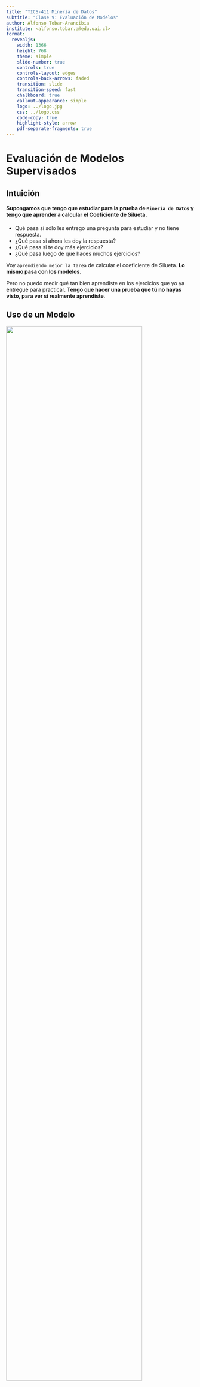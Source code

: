 ```yaml
---
title: "TICS-411 Minería de Datos"
subtitle: "Clase 9: Evaluación de Modelos"
author: Alfonso Tobar-Arancibia
institute: <alfonso.tobar.a@edu.uai.cl>
format:
  revealjs: 
    width: 1366
    height: 768
    theme: simple
    slide-number: true
    controls: true
    controls-layout: edges
    controls-back-arrows: faded
    transition: slide
    transition-speed: fast
    chalkboard: true
    callout-appearance: simple
    logo: ../logo.jpg
    css: ../logo.css
    code-copy: true
    highlight-style: arrow
    pdf-separate-fragments: true
---
```



# Evaluación de Modelos Supervisados 


## Intuición {.smaller}

#### Supongamos que tengo que estudiar para la prueba de `Minería de Datos` y tengo que aprender a calcular el Coeficiente de Silueta.

::: {.incremental}
* Qué pasa si sólo les entrego una pregunta para estudiar y no tiene respuesta.
* ¿Qué pasa si ahora les doy la respuesta?
* ¿Qué pasa si te doy más ejercicios?
* ¿Qué pasa luego de que haces muchos ejercicios?
:::

::: {.callout-tip .fragment}
Voy `aprendiendo mejor la tarea` de calcular el coeficiente de Silueta. **Lo mismo pasa con los modelos**.
:::

::: {.callout-important .fragment}
Pero no puedo medir qué tan bien aprendiste en los ejercicios que yo ya entregué para practicar. **Tengo que hacer una prueba que tú no hayas visto, para ver si realmente aprendiste**.
:::

## Uso de un Modelo {.smaller}

![](img/clase-9/model_usage.png){.lightbox fig-align="center" width="85%"}


::: {.callout-warning .fragment}
**¿Cómo saber que el modelo está funcionando como esperamos?**
:::

# Evaluación de un Modelo

## Métricas

El Rendimieto de un Modelo de Clasificación permite evaluar el `error` asociado al proceso de predicción.

::: {.callout}

Clase Positiva
: Corresponde a la clase/evento de interés. Ej: Tiene cancer, va a pagar su deuda, es un gato. Normalmente se denota como la `Clase 1`.

Clase Negativa
: Corresponde a la clase/evento contrario al de interés. Ej: No tiene cancer, no va a pagar su deuda, no es un gato. Normalmente se denota como la `Clase 0`. 
:::

::: {.callout-tip}
`Scikit-Learn` usa la siguiente convención:

* Si se llama `*_score` un mayor puntaje es mejor.
* Si se llama `*_error` o `*_loss` un mejor puntaje es mejor.
:::

## Métricas: Matriz de Confusión {.smaller}

> La Matriz de Confusión ordena los valores correctamente predichos y también los distintos errores que el modelo puede cometer.

::: {.columns}
::: {.column width="40%"}
![](img/clase-9/conf_mat.png){.lightbox fig-align="center"}
:::
::: {.column width="60%"}
TP (Verdaderos Positivos)
: Corresponde a valores reales de la clase 1 que fueron correctamente predichos como clase 1.

TN (Verdaderos Negativos)
: Corresponde a valores reales de la clase 0 que fueron correctamente predichos como clase 0.

FP (Falsos Positivos)
: Corresponde a valores reales de la clase 0 que fueron incorrectamente predichos como clase 1.

FN (Falsos Negativos)
: Corresponde a valores reales de la clase 1 que fueron incorrectamente predichos como clase 0.
:::
::: 

## Métricas: A partir de la Matriz de Confusión {.smaller}

::: {.columns}
::: {.column}
::: {.callout appearance="default"}
## Accuracy
$$\frac{TP + TN}{TP + TN + FP + FN}$$
:::

::: {.callout appearance="default"}
## Precision
$$\frac{TP}{TP + FP}$$
:::

:::
::: {.column}
::: {.callout appearance="default"}
## Recall
$$\frac{TP}{TP + FN}$$
:::
::: {.callout appearance="default"}
## F1-Score
$$\frac{2\cdot Precision \cdot Recall}{Precision + Recall} = \frac{2 \cdot TP}{2\cdot TP + FP + FN}$$
:::
:::
::: 

::: {.callout-tip}
* **Accuracy** es probablemente la métrica más sencilla y más utilizada.
* **Precision** y **Recall** ponderarán distintos errores (FP y FN respectivamente) con mayor severidad. Ambas métricas son Antagonistas. 
* **F1-Score** corresponde a la media armónica del **Precision** y **Recall,** y tiende a ponderar los errores de manera más balanceada. 
:::

### ¿Cuándo utilizar cada tipo de error?

## Curva ROC {.smaller}

La curva ROC fue desarrollada en 1950 para analizar señales ruidosas. La curva ROC permite al operador contrapesar la tasa de verdaderos positivos (Eje $y$) versus los falsos positivos (Eje x).

> El área bajo la curva representa la `calidad del modelo`. Una manera de interpretarla es como la probabilidad de que una predicción de la clase positiva tenga mayor probabilidad que una de clase negativa. En otras palabras, **mide que las probabilidades se encuentren correctamente ordenadas**. Por lo tanto varía entre 0.5 y 1. 


::: {.columns}
::: {.column}
![](img/clase-9/roc.png){.lightbox fig-align="center" width="80%"}
:::
::: {.column}

##### ROC $\sim$ 0.5
![](img/clase-9/roc_ex_1.png){.lightbox fig-align="center" width="90%"}

##### ROC $\sim$ 1
![](img/clase-9/roc_ex_2.png){.lightbox fig-align="center" width="90%"}
:::
::: 

## Implementación en Python

```.python
from sklearn.metrics import accuracy_score, precision_score, recall_score, f1_score, roc_auc_score

accuracy_score(y_true, y_pred)
precision_score(y_true, y_pred)
recall_score(y_true, y_pred)
f1_score(y_true, y_pred)
roc_auc_score(y_true, y_proba)
```

* **y_true**: Corresponde a las etiquetas reales del Dataset.
* **y_pred**: Corresponde a las predicciones realizadas por el modelo. 
* **y_proba**: Corresponden a las probabilidades predichas por el modelo (si es que el modelo lo permite). 


## Implementación en Python: Matriz de Confusión

```.python
from sklearn.metrics import ConfusionMatrixDisplay

ConfusionMatrixDisplay.from_predictions(y_true, y_pred)
```

![](img/clase-9/conf_mat_sklearn.png){.lightbox fig-align="center" }

## Implementación en Python: Curva ROC

```.python
from sklearn.metrics import RocCurveDisplay

RocCurveDisplay.from_predictions(y_true, y_proba)
```

![](img/clase-9/roc_curve_sklearn.png){.lightbox fig-align="center" }


# Sobre el aprendizaje de un Modelo

## Curva de Aprendizaje: Training {.smaller}

![](img/clase-9/training_curve.png){.lightbox fig-align="center"}

::: {.callout-note}
¿Qué sería la Complejidad del Modelo?
:::

## Curva de Aprendizaje: Validación {.smaller}

![](img/clase-9/validation_curve.png){.lightbox fig-align="center"}

::: {.callout-caution}
¿Por qué el modelo pierde rendimiento cuando aumenta su Complejidad?
:::

## Curva de Aprendizaje: Mejor Ajuste {.smaller}

::: {.columns}
::: {.column width="65%"}
![](img/clase-9/learning_curve.png){.lightbox fig-align="center"}
:::
::: {.column width="35%"}
::: {.callout-important}
## **Overfitting**: 
Gran diferencia entre **Training** y **Validation** Score.

:::
::: {.callout-caution appearance="default"}
## **Underfitting**: 
Poca diferencia entre **Training** y **Validation** Score, pero con ambos puntajes *"relativamente bajos"*. 
:::
::: {.callout-note}
## **Proper fitting** o **Sweet Spot**:
Corresponde al **mejor puntaje en el set de Validación**. Donde también la distancia entre Train y Test es ***poca***.
:::
:::
::: 



## Complejidad de un Modelo

#### ¿Qué modelo es un mejor clasificador?

![](img/clase-9/overfitting.png){.lightbox fig-align="center" width="70%"}

## Bias Variance Tradeoff 

::: {.r-stack}
![](img/clase-9/data_pre-split.png){.lightbox fig-align="center" width="60%"} 

![](img/clase-9/dataset_bv.png){.lightbox fig-align="center" width="80%" .fragment fragment-index=1} 
:::

::: {.callout-note .fragment fragment-index=1}
* Los puntos azules serán puntos que usaremos para **entrenar**.
* Los puntos verdes serán puntos que usaremos para **validar**.
:::

## Bias Variance Tradeoff: Bias {.smaller}

Bias
: > Se refiere a la incapacidad de un modelo de capturar la verdadera relación entre los datos.

![](img/clase-9/bias_pic.png){.lightbox fig-align="center" width="50%"}

::: {.callout-caution}
El modelo está ***"sesgado"*** a tomar una cierta relación que no necesariamente existe.
:::

## Bias Variance Tradeoff: Variance {.smaller}

Variance
: > Se refiere a la diferencia de ajuste entre datasets (Train y Validación).

::: {.columns}
::: {.column}
![](img/clase-9/train_error.png){.lightbox fig-align="center" width="90%"}
:::
::: {.column}
![](img/clase-9/test_error.png){.lightbox fig-align="center" width="90%"}
:::
::: 

::: {.callout-warning}
El modelo ***varía demasiado*** su comportamiento entre Training y Testing Time.
:::

## Complejidad de un Modelo {.smaller}

::: {.columns}
::: {.column}

##### Overfitting

![](img/clase-9/overf.png){.lightbox fig-align="center" width="70%"}

::: {.callout-tip .fragment fragment-index=1}

**Regularización**: Se refiere a una penalización para `disminuir su complejidad`.

* **Modelos más simples**: Utilizar modelos con una Frontera de Decisión más simple.

* ***Más datos!!!*** Más datos más dificil aprender, por lo tanto, modelos complejos se ven más beneficiados de esto.
:::
:::
::: {.column}

##### Underfitting

![](img/clase-9/underf.png){.lightbox fig-align="center" width="70%"}

::: {.callout-tip .fragment fragment-index=2}

* **Quitar Regularización** 

* **Modelos más complejos** 

* ***Más variabilidad en los datos!!!*** Podría ser que los datos no permitan aprender patrones más complejos.
:::
:::
::: 

# Esquemas de Validación

## ¿Cómo generamos sets de Validación? {.smaller}

> La evaluación de modelos supervisados es fundamental. De no hacerlo de forma correcta podemos quedarnos con una idea muy equivocada del rendimiento del modelo.


Cross Validation (Validación Cruzada)
: > Se debe evaluar el rendimiento de un modelo en un `dataset diferente` al que fue entrenado. Esta es la `única manera` en la que se puede medir el poder de `generalización` de un modelo.

Generalización
: > Corresponde a la habilidad de un modelo de adaptarse apropiadamente a datos no vistos previamente. 

::: {.callout-caution}
***Utilizar una estrategia incorrecta de Validación puede llevar a problemas de generalización.*** La estrategia de Validación **debe** ser lo más parecida posible a cómo se utilizará el modelo en Producción.
:::

::: {.callout-important}
Para esto se asume que todos los datos son i.i.d (`independent and identically distributed`). De no lograr esto, lograr buenos rendimientos es más difícil.
:::



## Validación Cruzada: Holdout {.smaller}

> También es conocido como `Train Test Split` o simplemente `Split`. Corresponde a la separacion de nuestra data cuando con el proposito de aislar observaciones que el modelo no vea para una correcta evaluación.

::: {.columns}
::: {.column width="30%"}
![](img/clase-9/dataset.png){.lightbox fig-align="center" width="85%"}
:::
::: {.column width="30%"}

::: {.r-stack}

![](img/clase-9/trainset.png){.lightbox fig-align="center" width="85%" .fragment fragment-index=1}

![](img/clase-9/split.png){.lightbox fig-align="center" width="85%" .fragment fragment-index=2}
::: 
:::
::: {.column width="40%"}

::: {.callout-caution .fragment fragment-index=1}
* El `train set` es la porción de los datos que se utilizará `exclusivamente` para entrenar los datos. 
:::

::: {.callout-tip .fragment fragment-index=2}
* El `test set` es la porción de los datos que se utilizará exclusivamente para validar los datos. 
* El `test set` simula los datos que eventualmente entrarán el modelo para obtener una predicción. 
:::

::: {.callout-note .fragment fragment-index=3}
* Normalmente se utilizan splits del tipo 70/30, 80/20 o 90/10.
:::

::: {.callout-important .fragment fragment-index=4}
* ¿Cuál es el problema con este tipo de validación?
:::

:::
::: 

## Variante Holdout

::: {.columns}
::: {.column}
::: {.r-stack}
![](img/clase-9/trainset.png){.lightbox fig-align="center" .fragment fragment-index=1}

![](img/clase-9/train-val.png){.lightbox fig-align="center" .fragment fragment-index=2}

![](img/clase-9/full-holdout.png){.lightbox fig-align="center" .fragment fragment-index=3}
:::
:::
::: {.column}
::: {.callout-warning .fragment fragment-index=2}
* Se agrega un `validation set` el cuál se utilizará para escoger los `hiperparámetros` que muestren un mejor poder de generalización.
:::

::: {.callout-tip .fragment fragment-index=3}
* El `train set` y el `test set` cumplen la misma función que tenían antes.
:::
:::
::: 

## Variante Holdout: Procedimiento {.smaller}

::: {.columns}
::: {.column width="30%"}
![](img/clase-9/full-holdout.png){.lightbox fig-align="center" }
:::
::: {.column width="70%" .fragment}

#### Procedimiento

* Repetir para cada `Modelo` a probar.

::: {.callout-important}
* Vamos a entender un modelo como la combinación de un `Algoritmo de Aprendizaje` + `Hiperparámetros` + `Preprocesamiento`.
:::

::: {.incremental}
1. Se entrena cada `Modelo` en el `train set`. Se mide una métrica de Evaluación apropiada utilizando el `Validation Set`. La llamaremos ***métrica de Validación***.
2. Se escoge el mejor `Modelo` como el que tenga la mejor ***métrica de Validación***.
3. Se reentrena el ***modelo escogido*** pero ahora en un *"nuevo set"* compuesto por el `Train set` + el `Validation set`. 
4. Se reporta el rendimiento final del ***mejor modelo*** (al momento del diseño) utilizando métricas medidas en el `Test Set`.
:::

:::
::: 

## K-Fold CV {.smaller}

::: {.callout-caution}
* El proceso de Holdout podría llevar a un proceso de overfitting del Test Set si el modelo no es lo suficientemente robusto. 
:::


::: {.columns}
::: {.column width="40%"}

::: {.callout-note }
El K-Fold CV se aplica sólo al `Train Set` y la métrica final que se reporta utilizando el `Test Set`.
:::

![](img/clase-9/K-Fold.png){.lightbox fig-align="center" }
:::
::: {.column width="60%"}
Fold
: Entenderemos Folds como divisiones que haremos a nuestro dataset. (En el ejemplo se divide el dataset en 5 Folds). 

Split
: Entenderemos Splits, como iteraciones. En cada iteración utilizaremos un Fold como `Validation Set` y todos los Folds restantes como `Train Set`. 

::: {.callout-important}
* La métrica final se calculará como el promedio de las ***Métricas de Validación*** para cada `Split`. 
* A veces la variabilidad (medido a través de la Desviación Estándar) también es usado como criterio para elegir el mejor modelo. 
:::

:::
::: 
::: {.callout-warning}
En la práctica se le llama incorrectamente Cross Validation al K-Fold.
:::

## Bootstrap {.smaller}

Consiste en generar subgrupos aleatorios con repetición. Normalmente requiere específicar el tamaño de la muestra de entrenamiento. Y la cantidad de repeticiones que del proceso. Los sets de validación (en morado) acá se denominan ***out-of-bag*** samples.

::: {.columns}
::: {.column width="40%"}
![](img/clase-9/data_boot.png){.lightbox fig-align="center" }

::: {.callout-tip}
* La métrica final a reportar se mide como el promedio de los ***out-of-bag*** samples.
:::
:::
::: {.column width="60%"}
![](img/clase-9/iter_boot.png){.lightbox fig-align="center" width="50%"}
:::
::: 

## Variantes y Consejos {.smaller}

Stratified K-Fold
: Es la variante más utilizada de K-Fold el cual genera los folds considerando que se mantenga la proporción de etiquetas en cada Fold.

Leave One Out
: Sería una variante con $K=n$. Por lo tanto, el `Validation Set` tiene sólo una observación. 

::: {.callout-tip appearance="default" style="font-size: 110%;"}

#### ¿Cuando usar cada uno?

* Si se tiene una cantidad de datos suficiente (normalmente tamaños muy grandes se prefiere) el **Holdout.** 
  * Entre más registros, menos % de `Validation Set` se deja.
* Si se requiere robustez, o hay Test sets que son muy variables se prefiere **K-Fold.**
  * Si es que hay desbalance de clases, se prefiere la versión **Stratified**.  
* Si se tienen ***muy pocos*** datos, entonces utilizar **Leave-One-Out**.
* **Bootstrap** también es utilizado cuando se tengan pocos datos. Aunque suele ser un approach más estadístico.
:::



## Baseline {.smaller}

> Un modelo `Baseline` es un modelo simple, normalmente sin aprendizaje asociado o con poder de aprendizaje más limitado, el cuál será utilizado como medida de referencia para ver si algoritmos más complejos efectivamente están aprendiendo.

::: {.callout-note}
Si estamos probando un nuevo modelo y éste es capaz de **superar el rendimiento de un Baseline**, se considera como que estamos aprendiendo algo nuevo.
:::

::: {.callout-caution}
Modelos que **no superaron** el puntaje de un modelo Baseline normalmente son deshechados.
:::

## Implementación en Python: Baselines

```.python
from sklearn.dummy import DummyClassifier

dc = DummyClassifier(strategy="prior", random_state = 42, constant=None)
dc.fit(X_train,y_train)
y_pred = dc.predict(X_test)
```

<br>

::: {style="font-size: 75%;"}
* **strategy**: Corresponde a estrategias *"dummy"* con las cuales generar predicciones.
    * *"prior"*: predice siempre la clase más frecuente observada en el entrenamiento. Si se predice la probabilidad, se devuelve la probabilidad empírica. 
    * *"constant"*: Devuelve un valor constante provisto por el usuario.
    * *"uniform"*: Predice probabilidades aleatorios obtenidas mediante una distribución uniforme. 

:::

## Data Leakage {.smaller}

Fuga de Datos
: > Se refiere al proceso donde el modelo por alguna razón conoce información que no debería conocer. Puede ser información del `Test Set` o variables que revelan información primordial sobre la etiqueta.

::: {.callout-important}
Cuando existe `Data Leakage` es posible que los resultados del modelo no reflejen correctamente su rendimiento dando una falsa sensación de optimismo.
:::

### Ejemplos

* Estandarizar o aplicar preprocesamientos antes del Split de la Data.
* Utilizar variables que tienen directa relación con el Target. 

::: {.callout-tip .fragment}
Se recomienda siempre que sea posible utilizar `Pipelines` para poder evitar el **Data Leakage**. 
:::

# Arrivederci!


::: {.footer}
<p xmlns:cc="http://creativecommons.org/ns#" xmlns:dct="http://purl.org/dc/terms/"><span property="dct:title">Tics-411 Minería de Datos</span> está licenciado bajo <a href="http://creativecommons.org/licenses/by-nc-sa/4.0/?ref=chooser-v1" target="_blank" rel="license noopener noreferrer" style="display:inline-block;">CC BY-NC-SA 4.0

<img style="height:22px!important;margin-left:3px;vertical-align:text-bottom;" src="https://mirrors.creativecommons.org/presskit/icons/cc.svg?ref=chooser-v1"><img style="height:22px!important;margin-left:3px;vertical-align:text-bottom;" src="https://mirrors.creativecommons.org/presskit/icons/by.svg?ref=chooser-v1"><img style="height:22px!important;margin-left:3px;vertical-align:text-bottom;" src="https://mirrors.creativecommons.org/presskit/icons/nc.svg?ref=chooser-v1"><img style="height:22px!important;margin-left:3px;vertical-align:text-bottom;" src="https://mirrors.creativecommons.org/presskit/icons/sa.svg?ref=chooser-v1"></a></p>
:::